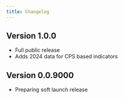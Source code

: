 ```yaml
---
title: Changelog
---
```

## Version 1.0.0
* Full public release
* Adds 2024 data for CPS based indicators

## Version 0.0.9000
* Preparing soft launch release